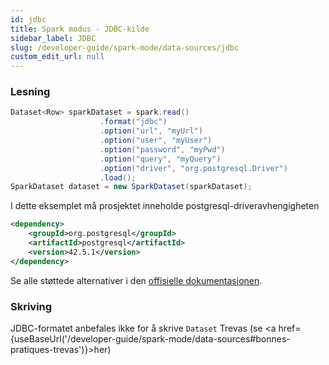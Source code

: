 ```yaml
---
id: jdbc
title: Spark modus - JDBC-kilde
sidebar_label: JDBC
slug: /developer-guide/spark-mode/data-sources/jdbc
custom_edit_url: null
---
```



### Lesning

```java
Dataset<Row> sparkDataset = spark.read()
                    .format("jdbc")
                    .option("url", "myUrl")
                    .option("user", "myUser")
                    .option("password", "myPwd")
                    .option("query", "myQuery")
                    .option("driver", "org.postgresql.Driver")
                    .load();
SparkDataset dataset = new SparkDataset(sparkDataset);
```

I dette eksemplet må prosjektet inneholde postgresql-driveravhengigheten

```xml
<dependency>
    <groupId>org.postgresql</groupId>
    <artifactId>postgresql</artifactId>
    <version>42.5.1</version>
</dependency>
```

Se alle støttede alternativer i den [offisielle dokumentasjonen](https://spark.apache.org/docs/latest/sql-data-sources-jdbc.html#data-source-option).

### Skriving

JDBC-formatet anbefales ikke for å skrive `Dataset` Trevas (se <a href={useBaseUrl('/developer-guide/spark-mode/data-sources#bonnes-pratiques-trevas')}>her</a>)
